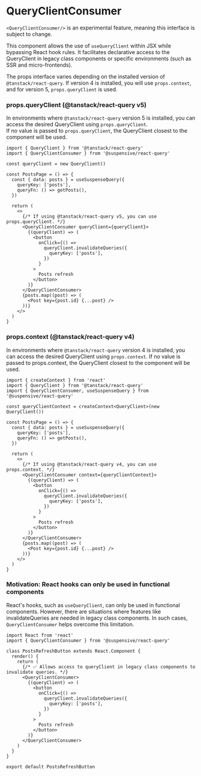 
# QueryClientConsumer

<Callout type='experimental'>

`<QueryClientConsumer/>` is an experimental feature, meaning this interface is subject to change.

</Callout>

This component allows the use of `useQueryClient` within JSX while bypassing React hook rules. It facilitates declarative access to the QueryClient in legacy class components or specific environments (such as SSR and micro-frontends).

The props interface varies depending on the installed version of `@tanstack/react-query`. If version 4 is installed, you will use `props.context`, and for version 5, `props.queryClient` is used.

### props.queryClient (@tanstack/react-query v5)

In environments where `@tanstack/react-query` version 5 is installed, you can access the desired QueryClient using `props.queryClient`.  
If no value is passed to `props.queryClient`, the QueryClient closest to the component will be used.

```tsx /QueryClientConsumer/
import { QueryClient } from '@tanstack/react-query'
import { QueryClientConsumer } from '@suspensive/react-query'

const queryClient = new QueryClient()

const PostsPage = () => {
  const { data: posts } = useSuspenseQuery({
    queryKey: ['posts'],
    queryFn: () => getPosts(),
  })

  return (
    <>
      {/* If using @tanstack/react-query v5, you can use props.queryClient. */}
      <QueryClientConsumer queryClient={queryClient}>
        {(queryClient) => (
          <button
            onClick={() =>
              queryClient.invalidateQueries({
                queryKey: ['posts'],
              })
            }
          >
            Posts refresh
          </button>
        )}
      </QueryClientConsumer>
      {posts.map((post) => (
        <Post key={post.id} {...post} />
      ))}
    </>
  )
}
```

### props.context (@tanstack/react-query v4)

In environments where `@tanstack/react-query` version 4 is installed, you can access the desired QueryClient using `props.context`.
If no value is passed to props.context, the QueryClient closest to the component will be used.

```tsx /QueryClientConsumer/
import { createContext } from 'react'
import { QueryClient } from '@tanstack/react-query'
import { QueryClientConsumer, useSuspenseQuery } from '@suspensive/react-query'

const queryClientContext = createContext<QueryClient>(new QueryClient())

const PostsPage = () => {
  const { data: posts } = useSuspenseQuery({
    queryKey: ['posts'],
    queryFn: () => getPosts(),
  })

  return (
    <>
      {/* If using @tanstack/react-query v4, you can use props.context. */}
      <QueryClientConsumer context={queryClientContext}>
        {(queryClient) => (
          <button
            onClick={() =>
              queryClient.invalidateQueries({
                queryKey: ['posts'],
              })
            }
          >
            Posts refresh
          </button>
        )}
      </QueryClientConsumer>
      {posts.map((post) => (
        <Post key={post.id} {...post} />
      ))}
    </>
  )
}
```

### Motivation: React hooks can only be used in functional components

React's hooks, such as `useQueryClient`, can only be used in functional components. However, there are situations where features like invalidateQueries are needed in legacy class components. In such cases, `QueryClientConsumer` helps overcome this limitation.

```tsx /QueryClientConsumer/
import React from 'react'
import { QueryClientConsumer } from '@suspensive/react-query'

class PostsRefreshButton extends React.Component {
  render() {
    return (
      {/* ✅ Allows access to queryClient in legacy class components to invalidate queries. */}
      <QueryClientConsumer>
        {(queryClient) => (
          <button
            onClick={() =>
              queryClient.invalidateQueries({
                queryKey: ['posts'],
              })
            }
          >
            Posts refresh
          </button>
        )}
      </QueryClientConsumer>
    )
  }
}

export default PostsRefreshButton
```
